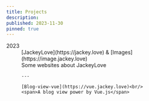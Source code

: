 ```yaml
---
title: Projects
description:
published: 2023-11-30
pinned: true
---
```


<dl>
  <dt>2023</dt>
  <dd>
    [JackeyLove](https://jackey.love) & [Images](https://image.jackey.love)<br/>
    <span>Some websites about JackeyLove</span>

    ---

    [Blog-view-vue](https://vue.jackey.love)<br/>
    <span>A blog view power by Vue.js</span>
  </dd>
</dl>

